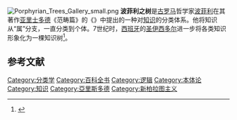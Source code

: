 [[File:Porphyrian_Trees_Gallery_small.png|thumb]]
'''波菲利之树'''是[[古罗马|古罗马]]哲学家[[波菲利|波菲利]]在其著作[[亚里士多德|亚里士多德]]《范畴篇》的《{{le|导论 (波菲利)|Isagoge|导论}}》中提出的一种对[[知识|知识]]的分类体系。他将知识从“属”分支，一直分类到个体。7世纪时，[[西班牙|西班牙]]的[[圣伊西多尔|圣伊西多尔]]进一步将各类知识形象化为一棵知识树<ref>{{cite book| author = [[金常政|金常政]] | title = 百科全书的故事 | publisher = 北京图书馆出版社 | date = 2005-03 | location = 北京 | pages =7-8 | url = | doi = | id = | isbn = 7501326231 }}</ref>。

==参考文献==
<div class="references-small">
<references></references>
</div>

{{stub}}

[[Category:分类学|Category:分类学]]
[[Category:百科全书|Category:百科全书]]
[[Category:逻辑|Category:逻辑]]
[[Category:本体论|Category:本体论]]
[[Category:知识|Category:知识]]
[[Category:亞里斯多德|Category:亞里斯多德]]
[[Category:新柏拉图主义|Category:新柏拉图主义]]